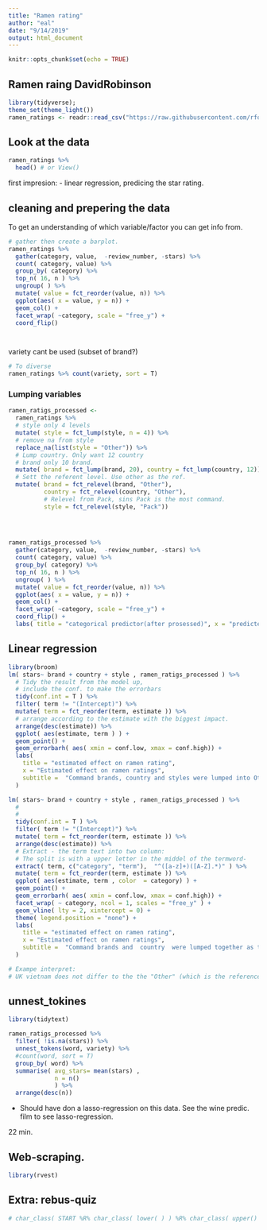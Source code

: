 ```yaml
---
title: "Ramen rating"
author: "eal"
date: "9/14/2019"
output: html_document
---
```


```r
knitr::opts_chunk$set(echo = TRUE)
```

## Ramen raing DavidRobinson

```r

library(tidyverse);
theme_set(theme_light())
ramen_ratings <- readr::read_csv("https://raw.githubusercontent.com/rfordatascience/tidytuesday/master/data/2019/2019-06-04/ramen_ratings.csv")
```

## Look at the data

```r
ramen_ratings %>% 
  head() # or View()
```

first impresion:
- linear regression, predicing the star rating.

## cleaning and prepering the data

To get an understanding of which variable/factor you can get info from.


```r
# gather then create a barplot.
ramen_ratings %>% 
  gather(category, value,  -review_number, -stars) %>% 
  count( category, value) %>% 
  group_by( category) %>% 
  top_n( 16, n ) %>% 
  ungroup( ) %>% 
  mutate( value = fct_reorder(value, n)) %>% 
  ggplot(aes( x = value, y = n)) + 
  geom_col() + 
  facet_wrap( ~category, scale = "free_y") + 
  coord_flip()




```

variety cant be used (subset of brand?)
```r
# To diverse 
ramen_ratings %>% count(variety, sort = T)


```

### Lumping variables

```r

ramen_ratigs_processed <-   
  ramen_ratings %>% 
  # style only 4 levels
  mutate( style = fct_lump(style, n = 4)) %>%
  # remove na from style
  replace_na(list(style = "Other")) %>% 
  # Lump country. Only want 12 country
  # brand only 10 brand.
  mutate( brand = fct_lump(brand, 20), country = fct_lump(country, 12)) %>% 
  # Sett the referent level. Use other as the ref.
  mutate( brand = fct_relevel(brand, "Other"),
          country = fct_relevel(country, "Other"),
          # Relevel from Pack, sins Pack is the most command.
          style = fct_relevel(style, "Pack")) 
  


  
ramen_ratigs_processed %>% 
  gather(category, value,  -review_number, -stars) %>% 
  count( category, value) %>% 
  group_by( category) %>% 
  top_n( 16, n ) %>% 
  ungroup( ) %>% 
  mutate( value = fct_reorder(value, n)) %>% 
  ggplot(aes( x = value, y = n)) + 
  geom_col() + 
  facet_wrap( ~category, scale = "free_y") + 
  coord_flip() +
  labs( title = "categorical predictor(after prosessed)", x = "predicter", y  = "count")


```


## Linear regression

```r
library(broom)
lm( stars~ brand + country + style , ramen_ratigs_processed ) %>% 
  # Tidy the result from the model up, 
  # include the conf. to make the errorbars
  tidy(conf.int = T ) %>%
  filter( term != "(Intercept)") %>% 
  mutate( term = fct_reorder(term, estimate )) %>% 
  # arrange according to the estimate with the biggest impact.
  arrange(desc(estimate)) %>% 
  ggplot( aes(estimate, term ) ) + 
  geom_point() +
  geom_errorbarh( aes( xmin = conf.low, xmax = conf.high)) +
  labs(
    title = "estimated effect on ramen rating",
    x = "Estimated effect on ramen ratings",
    subtitle =  "Command brands, country and styles were lumped into Other"
  )


```



```r
lm( stars~ brand + country + style , ramen_ratigs_processed ) %>% 
  #
  #
  tidy(conf.int = T ) %>%
  filter( term != "(Intercept)") %>% 
  mutate( term = fct_reorder(term, estimate )) %>% 
  arrange(desc(estimate)) %>% 
  # Extract - the term text into two column:
  # The split is with a upper letter in the middel of the termword-
  extract( term, c("category", "term"),  "^([a-z]+)([A-Z].*)" ) %>% 
  mutate( term = fct_reorder(term, estimate )) %>% 
  ggplot( aes(estimate, term , color  = category) ) + 
  geom_point() +
  geom_errorbarh( aes( xmin = conf.low, xmax = conf.high)) +
  facet_wrap( ~ category, ncol = 1, scales = "free_y" ) +
  geom_vline( lty = 2, xintercept = 0) +
  theme( legend.position = "none") +
  labs(
    title = "estimated effect on ramen rating",
    x = "Estimated effect on ramen ratings",
    subtitle =  "Command brands and  country  were lumped together as the referance level. " 
  )

# Exampe interpret:
# UK vietnam does not differ to the the "Other" (which is the reference level).

```

## unnest_tokines


```r
library(tidytext)

ramen_ratigs_processed %>% 
  filter( !is.na(stars)) %>% 
  unnest_tokens(word, variety) %>% 
  #count(word, sort = T)
  group_by( word) %>% 
  summarise( avg_stars= mean(stars) ,
             n = n()
             ) %>% 
  arrange(desc(n))


```

 - Should have don a lasso-regression on this data.  See the wine predic. film to see lasso-regression. 

22 min.

## Web-scraping.

```r
library(rvest)

```




## Extra: rebus-quiz


```r
# char_class( START %R% char_class( lower( ) ) %R% char_class( upper() )%R% ANY_CHAR )
```



